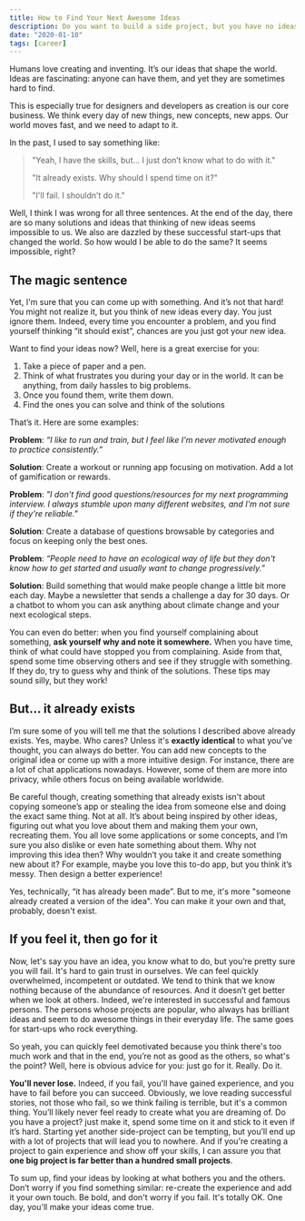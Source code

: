 ```yaml
---
title: How to Find Your Next Awesome Ideas
description: Do you want to build a side project, but you have no ideas in mind? Turns out, it's not that hard to find them. Learn how you can find your next ideas in this post!
date: "2020-01-10"
tags: [career]
---
```


Humans love creating and inventing. It’s our ideas that shape the world. Ideas are fascinating: anyone can have them, and yet they are sometimes hard to find.

This is especially true for designers and developers as creation is our core business. We think every day of new things, new concepts, new apps. Our world moves fast, and we need to adapt to it.

In the past, I used to say something like:

> "Yeah, I have the skills, but… I just don’t know what to do with it."
>
> "It already exists. Why should I spend time on it?"
>
> "I'll fail. I shouldn’t do it."

Well, I think I was wrong for all three sentences. At the end of the day, there are so many solutions and ideas that thinking of new ideas seems impossible to us. We also are dazzled by these successful start-ups that changed the world. So how would I be able to do the same? It seems impossible, right?

## The magic sentence

Yet, I'm sure that you can come up with something. And it’s not that hard! You might not realize it, but you think of new ideas every day. You just ignore them. Indeed, every time you encounter a problem, and you find yourself thinking “it should exist”, chances are you just got your new idea.

Want to find your ideas now? Well, here is a great exercise for you:

1. Take a piece of paper and a pen.
2. Think of what frustrates you during your day or in the world. It can be anything, from daily hassles to big problems.
3. Once you found them, write them down.
4. Find the ones you can solve and think of the solutions

That’s it. Here are some examples:

**Problem**: _“I like to run and train, but I feel like I'm never motivated enough to practice consistently.”_

**Solution**: Create a workout or running app focusing on motivation. Add a lot of gamification or rewards.

**Problem**: _"I don't find good questions/resources for my next programming interview. I always stumble upon many different websites, and I'm not sure if they're reliable."_

**Solution**: Create a database of questions browsable by categories and focus on keeping only the best ones.

**Problem**: _“People need to have an ecological way of life but they don't know how to get started and usually want to change progressively.”_

**Solution**: Build something that would make people change a little bit more each day. Maybe a newsletter that sends a challenge a day for 30 days. Or a chatbot to whom you can ask anything about climate change and your next ecological steps.

You can even do better: when you find yourself complaining about something, **ask yourself why and note it somewhere.** When you have time, think of what could have stopped you from complaining. Aside from that, spend some time observing others and see if they struggle with something. If they do, try to guess why and think of the solutions. These tips may sound silly, but they work!

## But... it already exists

I’m sure some of you will tell me that the solutions I described above already exists. Yes, maybe. Who cares? Unless it's **exactly identical** to what you've thought, you can always do better. You can add new concepts to the original idea or come up with a more intuitive design. For instance, there are a lot of chat applications nowadays. However, some of them are more into privacy, while others focus on being available worldwide.

Be careful though, creating something that already exists isn't about copying someone’s app or stealing the idea from someone else and doing the exact same thing. Not at all. It’s about being inspired by other ideas, figuring out what you love about them and making them your own, recreating them. You all love some applications or some concepts, and I’m sure you also dislike or even hate something about them. Why not improving this idea then? Why wouldn’t you take it and create something new about it? For example, maybe you love this to-do app, but you think it’s messy. Then design a better experience!

Yes, technically, “it has already been made”. But to me, it's more "someone already created a version of the idea". You can make it your own and that, probably, doesn't exist.

## If you feel it, then go for it

Now, let's say you have an idea, you know what to do, but you’re pretty sure you will fail. It's hard to gain trust in ourselves. We can feel quickly overwhelmed, incompetent or outdated. We tend to think that we know nothing because of the abundance of resources. And it doesn’t get better when we look at others. Indeed, we're interested in successful and famous persons. The persons whose projects are popular, who always has brilliant ideas and seem to do awesome things in their everyday life. The same goes for start-ups who rock everything.

So yeah, you can quickly feel demotivated because you think there's too much work and that in the end, you’re not as good as the others, so what's the point? Well, here is obvious advice for you: just go for it. Really. Do it.

**You'll never lose.** Indeed, if you fail, you'll have gained experience, and you have to fail before you can succeed. Obviously, we love reading successful stories, not those who fail, so we think failing is terrible, but it's a common thing. You’ll likely never feel ready to create what you are dreaming of. Do you have a project? just make it, spend some time on it and stick to it even if it’s hard. Starting yet another side-project can be tempting, but you’ll end up with a lot of projects that will lead you to nowhere. And if you're creating a project to gain experience and show off your skills, I can assure you that **one big project is far better than a hundred small projects**.

To sum up, find your ideas by looking at what bothers you and the others. Don’t worry if you find something similar: re-create the experience and add it your own touch. Be bold, and don't worry if you fail. It's totally OK. One day, you'll make your ideas come true.
